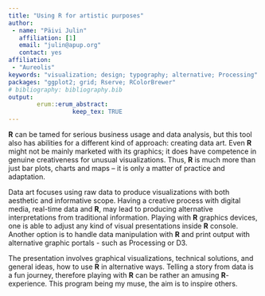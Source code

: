 ---
title: "Using R for artistic purposes"
author:
 - name: "Päivi Julin"
   affiliation: [1]
   email: "julin@apup.org"
   contact: yes
affiliation:
 - "Aureolis"
keywords: "visualization; design; typography; alternative; Processing"
packages: "ggplot2; grid; Rserve; RColorBrewer"
# bibliography: bibliography.bib
output:  
        erum::erum_abstract:
                  keep_tex: TRUE
---

**R** can be tamed for serious business usage and data analysis, but this
tool also has abilities for a different kind of approach: creating data
art. Even **R** might not be mainly marketed with its graphics; it does have
competence in genuine creativeness for unusual visualizations. Thus, **R**
is much more than just bar plots, charts and maps – it is only a matter
of practice and adaptation.

Data art focuses using raw data to produce visualizations with both
aesthetic and informative scope. Having a creative process with digital
media, real-time data and **R**, may lead to producing alternative
interpretations from traditional information. Playing with **R** graphics
devices, one is able to adjust any kind of visual presentations inside **R**
console. Another option is to handle data manipulation with **R** and print
output with alternative graphic portals - such as Processing or D3.

The presentation involves graphical visualizations, technical solutions,
and general ideas, how to use **R** in alternative ways. Telling a story
from data is a fun journey, therefore playing with **R** can be rather an
amusing **R**-experience. This program being my muse, the aim is to inspire
others.

<!--  -->
<!-- **References** -->
<!-- - -->
